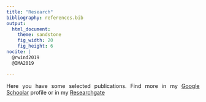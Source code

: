 ```yaml
---
title: "Research"
bibliography: references.bib
output: 
  html_document:
    theme: sandstone
    fig_width: 20
    fig_height: 6
nocite: | 
  @rwind2019
  @IMA2019
  
---
```

<style>
body {
text-align: justify}
</style>

Here you have some selected publications. Find more in my [Google Schoolar](https://scholar.google.es/citations?hl=es&user=v3biyuIAAAAJ) profile or in my [Researchgate](https://www.researchgate.net/profile/Javier_Fernandez-Lopez)